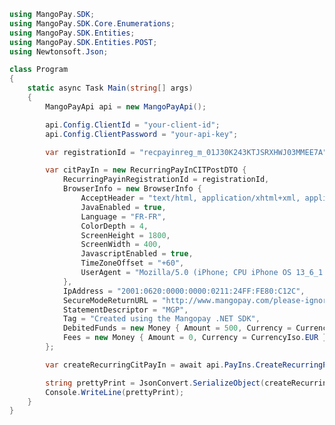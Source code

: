 ```csharp .NET 
using MangoPay.SDK;
using MangoPay.SDK.Core.Enumerations;
using MangoPay.SDK.Entities;
using MangoPay.SDK.Entities.POST;
using Newtonsoft.Json;

class Program
{
    static async Task Main(string[] args)
    {
        MangoPayApi api = new MangoPayApi();

        api.Config.ClientId = "your-client-id";
        api.Config.ClientPassword = "your-api-key";

        var registrationId = "recpayinreg_m_01J30K243KTJSRXHWJ03MMEE7A";

        var citPayIn = new RecurringPayInCITPostDTO {
            RecurringPayinRegistrationId = registrationId,
            BrowserInfo = new BrowserInfo {
                AcceptHeader = "text/html, application/xhtml+xml, application/xml;q=0.9, /;q=0.8",
                JavaEnabled = true,
                Language = "FR-FR",
                ColorDepth = 4,
                ScreenHeight = 1800,
                ScreenWidth = 400,
                JavascriptEnabled = true,
                TimeZoneOffset = "+60",
                UserAgent = "Mozilla/5.0 (iPhone; CPU iPhone OS 13_6_1 like Mac OS X) AppleWebKit/605.1.15 (KHTML, like Gecko) Mobile/15E148"
            },
            IpAddress = "2001:0620:0000:0000:0211:24FF:FE80:C12C",
            SecureModeReturnURL = "http://www.mangopay.com/please-ignore",
            StatementDescriptor = "MGP",
            Tag = "Created using the Mangopay .NET SDK",
            DebitedFunds = new Money { Amount = 500, Currency = CurrencyIso.EUR },
            Fees = new Money { Amount = 0, Currency = CurrencyIso.EUR }
        };

        var createRecurringCitPayIn = await api.PayIns.CreateRecurringPayInRegistrationCIT(citPayIn);

        string prettyPrint = JsonConvert.SerializeObject(createRecurringCitPayIn, Formatting.Indented);
        Console.WriteLine(prettyPrint);
    }
}
```